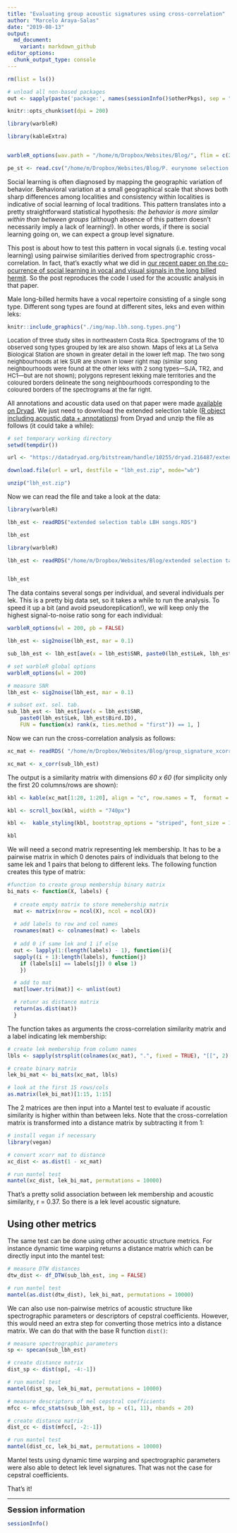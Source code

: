 ```yaml
---
title: "Evaluating group acoustic signatures using cross-correlation"
author: "Marcelo Araya-Salas"
date: "2019-08-13"
output: 
  md_document:
    variant: markdown_github
editor_options: 
  chunk_output_type: console
---
```


```r

rm(list = ls())

# unload all non-based packages
out <- sapply(paste('package:', names(sessionInfo()$otherPkgs), sep = ""), function(x) try(detach(x, unload = FALSE, character.only = TRUE), silent = T))

knitr::opts_chunk$set(dpi = 200)

library(warbleR)

library(kableExtra)


warbleR_options(wav.path = "/home/m/Dropbox/Websites/Blog/", flim = c(2.5, 14), wl = 200, ovlp = 90, pb = FALSE)

pe_st <- read.csv("/home/m/Dropbox/Websites/Blog/P. eurynome selection table.csv")

```

Social learning is often diagnosed by mapping the geographic variation of behavior. Behavioral variation at a small geographical scale that shows both sharp differences among localities and consistency within localities is indicative of social learning of local traditions. This pattern translates into a pretty straightforward statistical hypothesis: *the behavior is more similar within than between groups* (although absence of this pattern doesn't necessarily imply a lack of learning!). In other words, if there is social learning going on, we can expect a group level signature. 

This post is about how to test this pattern in vocal signals (i.e. testing vocal learning) using pairwise similarities derived from spectrographic cross-correlation. In fact, that's exactly what we did in [our recent paper on the co-ocurrence of social learning in vocal and visual signals in the long billed hermit](https://marceloarayasalas.weebly.com/uploads/2/5/5/2/25524573/araya-salas_smith-vidaurre_et_al_2019.pdf). So the post reproduces the code I used for the acoustic analysis in that paper.

Male long-billed hermits have a vocal repertoire consisting of a single song type. Different song types are found at different sites, leks and even within leks:
```r

knitr::include_graphics("./img/map.lbh.song.types.png")

```
<font size="2">Location of three study sites in northeastern Costa Rica. Spectrograms of the 10 observed song types grouped by lek are also shown. Maps of leks at La Selva Biological Station are shown in greater detail in the lower left map. The two song neighbourhoods at lek SUR are shown in lower right map (similar song neighbourhoods were found at the other leks with 2 song types—SJA, TR2, and HC1—but are not shown); polygons represent lekking male territories and the coloured borders delineate the song neighbourhoods corresponding to the coloured borders of the spectrograms at the far right.</font>

All annotations and acoustic data used on that paper were made [available on Dryad](https://datadryad.org/resource/doi:10.5061/dryad.gn8qf6q). We just need to download the extended selection table ([R object including acoustic data + annotations](https://marce10.github.io/2018/05/15/Extended_selection_tables.html)) from Dryad and unzip the file as follows (it could take a while): 
```r

# set temporary working directory
setwd(tempdir())

url <- "https://datadryad.org/bitstream/handle/10255/dryad.216487/extended%20selection%20table%20LBH%20songs.zip?sequence=2"

download.file(url = url, destfile = "lbh_est.zip", mode="wb")

unzip("lbh_est.zip")

```

Now we can read the file and take a look at the data:
```r

library(warbleR)

lbh_est <- readRDS("extended selection table LBH songs.RDS")

lbh_est

```

```r

library(warbleR)

lbh_est <- readRDS("/home/m/Dropbox/Websites/Blog/extended selection table LBH songs.RDS")


lbh_est
```


The data contains several songs per individual, and several individuals per lek. This is a pretty big data set, so it takes a while to run the analysis. To speed it up a bit (and avoid pseudoreplication!), we will keep only the highest signal-to-noise ratio song for each individual:
```r

warbleR_options(wl = 200, pb = FALSE)

lbh_est <- sig2noise(lbh_est, mar = 0.1)

sub_lbh_est <- lbh_est[ave(x = lbh_est$SNR, paste0(lbh_est$Lek, lbh_est$Bird.ID), FUN = function(x) rank(x, ties.method = "first")) == 1, ]

```

```r

# set warbleR global options 
warbleR_options(wl = 200)

# measure SNR
lbh_est <- sig2noise(lbh_est, mar = 0.1)

# subset ext. sel. tab.
sub_lbh_est <- lbh_est[ave(x = lbh_est$SNR, 
    paste0(lbh_est$Lek, lbh_est$Bird.ID), 
    FUN = function(x) rank(x, ties.method = "first")) == 1, ]

```


Now we can run the cross-correlation analysis as follows:
```r

xc_mat <- readRDS( "/home/m/Dropbox/Websites/Blog/group_signature_xcorr_mat.RDS")

```

```r

xc_mat <- x_corr(sub_lbh_est)

```

The output is a similarity matrix with dimensions *60 x 60* (for simplicity only the first 20 columns/rows are shown):
```r

kbl <- kable(xc_mat[1:20, 1:20], align = "c", row.names = T,  format = "html")

kbl <- scroll_box(kbl, width = "740px")

kbl <-  kable_styling(kbl, bootstrap_options = "striped", font_size = 12)

kbl

```

We will need a second matrix representing lek membership. It has to be a pairwise matrix in which 0 denotes pairs of individuals that belong to the same lek and 1 pairs that belong to different leks. The following function creates this type of matrix:
```r

#function to create group membership binary matrix
bi_mats <- function(X, labels) {
  
  # create empty matrix to store memebership matrix
  mat <- matrix(nrow = ncol(X), ncol = ncol(X))
 
  # add labels to row and col names
  rownames(mat) <- colnames(mat) <- labels
  
  # add 0 if same lek and 1 if else 
  out <- lapply(1:(length(labels) - 1), function(i){
  sapply((i + 1):length(labels), function(j) 
    if (labels[i] == labels[j]) 0 else 1)  
    })

  # add to mat
  mat[lower.tri(mat)] <- unlist(out)

  # retunr as distance matrix
  return(as.dist(mat))
  }

```

The function takes as arguments the cross-correlation similarity matrix and a label indicating lek membership:
```r

# create lek membership from column names
lbls <- sapply(strsplit(colnames(xc_mat), ".", fixed = TRUE), "[[", 2)

# create binary matrix
lek_bi_mat <- bi_mats(xc_mat, lbls)

# look at the first 15 rows/cols
as.matrix(lek_bi_mat)[1:15, 1:15]
```

The 2 matrices are then input into a Mantel test to evaluate if acoustic similarity is higher within than between leks. Note that the cross-correlation matrix is transformed into a distance matrix by subtracting it from 1:
```r

# install vegan if necessary
library(vegan)

# convert xcorr mat to distance
xc_dist <- as.dist(1 - xc_mat)

# run mantel test
mantel(xc_dist, lek_bi_mat, permutations = 10000)

```

That's a pretty solid association between lek membership and acoustic similarity, r = 0.37. So there is a lek level acoustic signature.

## Using other metrics

The same test can be done using other acoustic structure metrics. For instance dynamic time warping returns a distance matrix which can be directly input into the mantel test: 

```r

# measure DTW distances
dtw_dist <- df_DTW(sub_lbh_est, img = FALSE)

# run mantel test
mantel(as.dist(dtw_dist), lek_bi_mat, permutations = 10000)

```

We can also use non-pairwise metrics of acoustic structure like spectrographic parameters or descriptors of cepstral coefficients. However, this would need an extra step for converting those metrics into a distance matrix. We can do that with the base R function `dist()`:

```r

# measure spectrographic parameters
sp <- specan(sub_lbh_est)

# create distance matrix
dist_sp <- dist(sp[, -4:-1])

# run mantel test
mantel(dist_sp, lek_bi_mat, permutations = 10000)

# measure descriptors of mel cepstral coefficients
mfcc <- mfcc_stats(sub_lbh_est, bp = c(1, 11), nbands = 20)

# create distance matrix
dist_cc <- dist(mfcc[, -2:-1])

# run mantel test
mantel(dist_cc, lek_bi_mat, permutations = 10000)

```

Mantel tests using dynamic time warping and spectrographic parameters were also able to detect lek level signatures. That was not the case for cepstral coefficients. 

That's it!


---


<font size="4"><b>Session information</b></font>

```r

sessionInfo()

```
